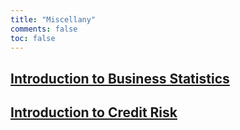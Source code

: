 ```yaml
---
title: "Miscellany"
comments: false
toc: false
---
```


## [Introduction to Business Statistics](https://guillaumegilles.github.io/introduction-business-statistics/)

## [Introduction to Credit Risk](https://guillaumegilles.github.io/introduction-credit-risk/)

